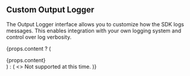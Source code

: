 
## Custom Output Logger

The Output Logger interface allows you to customize how the SDK logs messages. This enables integration with your own logging system and control over log verbosity.

{props.content ? (
  <div>{props.content}</div>
) : (
  <>
    <Admonition type="note" title="Note">
      Not supported at this time.
    </Admonition>
  </>
)}
